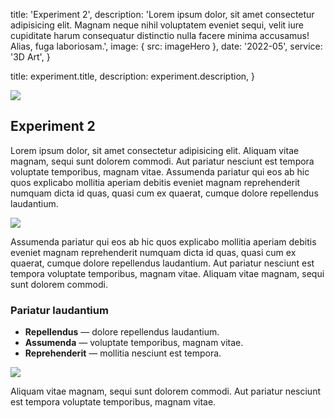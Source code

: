 
  title: 'Experiment 2',
  description:
    'Lorem ipsum dolor, sit amet consectetur adipisicing elit. Magnam neque nihil voluptatem eveniet sequi, velit iure cupiditate harum consequatur distinctio nulla facere minima accusamus! Alias, fuga laboriosam.',
  image: { src: imageHero },
  date: '2022-05',
  service: '3D Art',
}

  title: experiment.title,
  description: experiment.description,
}

![](./hero.jpg)

## Experiment 2

Lorem ipsum dolor, sit amet consectetur adipisicing elit. Aliquam vitae magnam, sequi sunt dolorem commodi. Aut pariatur nesciunt est tempora voluptate temporibus, magnam vitae. Assumenda pariatur qui eos ab hic quos explicabo mollitia aperiam debitis eveniet magnam reprehenderit numquam dicta id quas, quasi cum ex quaerat, cumque dolore repellendus laudantium.

![](./hero.jpg)

Assumenda pariatur qui eos ab hic quos explicabo mollitia aperiam debitis eveniet magnam reprehenderit numquam dicta id quas, quasi cum ex quaerat, cumque dolore repellendus laudantium. Aut pariatur nesciunt est tempora voluptate temporibus, magnam vitae. Aliquam vitae magnam, sequi sunt dolorem commodi.

### Pariatur laudantium

- **Repellendus** — dolore repellendus laudantium.
- **Assumenda** — voluptate temporibus, magnam vitae.
- **Reprehenderit** — mollitia nesciunt est tempora.

![](./hero.jpg)

Aliquam vitae magnam, sequi sunt dolorem commodi. Aut pariatur nesciunt est tempora voluptate temporibus, magnam vitae.
